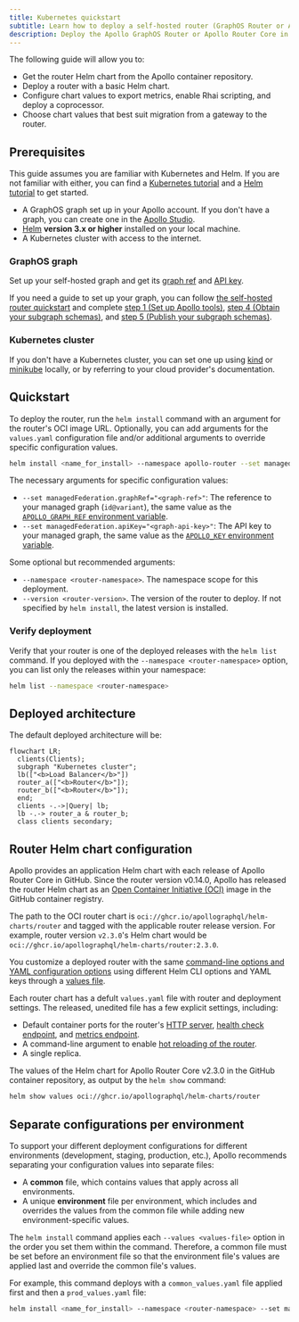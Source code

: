```yaml
---
title: Kubernetes quickstart
subtitle: Learn how to deploy a self-hosted router (GraphOS Router or Apollo Router Core) in Kubernetes using Helm charts
description: Deploy the Apollo GraphOS Router or Apollo Router Core in Kubernetes using Helm charts. Customize configurations, enable metrics, and choose values for migration.
---
```



The following guide will allow you to:

* Get the router Helm chart from the Apollo container repository.
* Deploy a router with a basic Helm chart.
* Configure chart values to export metrics, enable Rhai scripting, and deploy a coprocessor.
* Choose chart values that best suit migration from a gateway to the router.

<ElasticNotice />

## Prerequisites

<Note>

This guide assumes you are familiar with Kubernetes and Helm. If you are not familiar with either, you can find a [Kubernetes tutorial](https://kubernetes.io/docs/tutorials/) and a [Helm tutorial](https://helm.sh/docs/intro/quickstart/) to get started.

</Note>

* A GraphOS graph set up in your Apollo account. If you don't have a graph, you can create one in the [Apollo Studio](https://studio.apollographql.com/).
* [Helm](https://helm.sh/docs/intro/install/) **version 3.x or higher** installed on your local machine.
* A Kubernetes cluster with access to the internet.

### GraphOS graph

Set up your self-hosted graph and get its [graph ref](/router/configuration/overview/#apollo_graph_ref) and [API key](/router/configuration/overview/#apollo_graph_ref).

If you need a guide to set up your graph, you can follow [the self-hosted router quickstart](/graphos/quickstart/self-hosted) and complete [step 1 (Set up Apollo tools)](/graphos/quickstart/self-hosted/#1-set-up-apollo-tools), [step 4 (Obtain your subgraph schemas)](/graphos/quickstart/self-hosted/#4-obtain-your-subgraph-schemas), and [step 5 (Publish your subgraph schemas)](/graphos/quickstart/self-hosted/#5-publish-your-subgraph-schemas).

### Kubernetes cluster

If you don't have a Kubernetes cluster, you can set one up using [kind](https://kind.sigs.k8s.io/) or [minikube](https://minikube.sigs.k8s.io/docs/) locally, or by referring to your cloud provider's documentation.

## Quickstart

To deploy the router, run the `helm install` command with an argument for the router's OCI image URL. Optionally, you can add arguments for the `values.yaml` configuration file and/or additional arguments to override specific configuration values.

```bash
helm install <name_for_install> --namespace apollo-router --set managedFederation.apiKey="<graph-api-key>" --set managedFederation.graphRef="<graph-ref>"  oci://ghcr.io/apollographql/helm-charts/router
```

The necessary arguments for specific configuration values:

* `--set managedFederation.graphRef="<graph-ref>"`: The reference to your managed graph (`id@variant`), the same value as the [`APOLLO_GRAPH_REF` environment variable](/router/configuration/overview/#apollo_graph_ref).
* `--set managedFederation.apiKey="<graph-api-key>"`: The API key to your managed graph, the same value as the [`APOLLO_KEY` environment variable](/router/configuration/overview/#apollo_key).

Some optional but recommended arguments:

* `--namespace <router-namespace>`. The namespace scope for this deployment.
* `--version <router-version>`. The version of the router to deploy. If not specified by `helm install`, the latest version is installed.

### Verify deployment

Verify that your router is one of the deployed releases with the `helm list` command. If you deployed with the `--namespace <router-namespace>` option, you can list only the releases within your namespace:

```bash
helm list --namespace <router-namespace>
```
## Deployed architecture

The default deployed architecture will be:

```mermaid
flowchart LR;
  clients(Clients);
  subgraph "Kubernetes cluster";
  lb(["<b>Load Balancer</b>"])
  router_a(["<b>Router</b>"]);
  router_b(["<b>Router</b>"]);
  end;
  clients -.->|Query| lb;
  lb -.-> router_a & router_b;
  class clients secondary;
```

## Router Helm chart configuration

 Apollo provides an application Helm chart with each release of Apollo Router Core in GitHub. Since the router version v0.14.0, Apollo has released the router Helm chart as an [Open Container Initiative (OCI)](https://helm.sh/docs/topics/registries/) image in the GitHub container registry.

<Note>

The path to the OCI router chart is `oci://ghcr.io/apollographql/helm-charts/router` and tagged with the applicable router release version. For example, router version `v2.3.0`'s Helm chart would be `oci://ghcr.io/apollographql/helm-charts/router:2.3.0`.

</Note>

You customize a deployed router with the same [command-line options and YAML configuration options](/router/configuration/overview) using different Helm CLI options and YAML keys through a [values file](https://helm.sh/docs/chart_template_guide/values_files/).  

Each router chart has a defult `values.yaml` file with router and deployment settings. The released, unedited file has a few explicit settings, including:

* Default container ports for the router's [HTTP server](/router/configuration/overview/#listen-address), [health check endpoint](/router/configuration/health-checks), and [metrics endpoint](/router/configuration/telemetry/exporters/metrics/overview).
* A command-line argument to enable [hot reloading of the router](/router/configuration/overview/#--hr----hot-reload).
* A single replica.

<ExpansionPanel title="Click to expand values.yaml for router v2.3.0">

The values of the Helm chart for Apollo Router Core v2.3.0 in the GitHub container repository, as output by the `helm show` command:

```bash
helm show values oci://ghcr.io/apollographql/helm-charts/router
```

<HelmShowOutput/>

</ExpansionPanel>

## Separate configurations per environment

To support your different deployment configurations for different environments (development, staging, production, etc.), Apollo recommends separating your configuration values into separate files:

- A **common** file, which contains values that apply across all environments.
- A unique **environment** file per environment, which includes and overrides the values from the common file while adding new environment-specific values.

The `helm install` command applies each `--values <values-file>` option in the order you set them within the command. Therefore, a common file must be set before an environment file so that the environment file's values are applied last and override the common file's values. 

For example, this command deploys with a `common_values.yaml` file applied first and then a `prod_values.yaml` file:

```bash
helm install <name_for_install> --namespace <router-namespace> --set managedFederation.apiKey="<graph-api-key>" --set managedFederation.graphRef="<graph-ref>"  oci://ghcr.io/apollographql/helm-charts/router --version <router-version> --values router/values.yaml  --values common_values.yaml --values prod_values.yaml
```